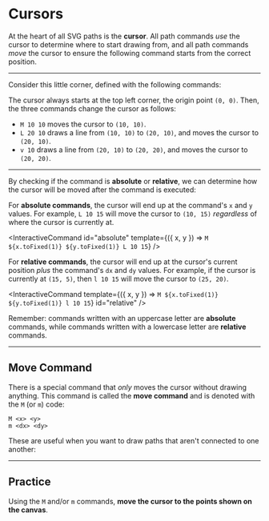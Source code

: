 # Cursors

At the heart of all SVG paths is the **cursor**. All path commands _use_ the cursor to determine where to start drawing from, and all path commands _move_ the cursor to ensure the following command starts from the correct position.

---

Consider this little corner, defined with the following commands:

<CommandList
  id="command-list-corner"
  commands="
    M 10 10
    L 20 10
    v 10
  "
/>

The cursor always starts at the top left corner, the origin point `(0, 0)`. Then, the three commands change the cursor as follows:

- `M 10 10` moves the cursor to `(10, 10)`.
- `L 20 10` draws a line from `(10, 10)` to `(20, 10)`, and moves the cursor to `(20, 10)`.
- `v 10` draws a line from `(20, 10)` to `(20, 20)`, and moves the cursor to `(20, 20)`.

---

By checking if the command is **absolute** or **relative**, we can determine how the cursor will be moved after the command is executed:

For **absolute commands**, the cursor will end up at the command's `x` and `y` values. For example, `L 10 15` will move the cursor to `(10, 15)` _regardless_ of where the cursor is currently at.

<InteractiveCommand
  id="absolute"
  template={({ x, y }) => `M ${x.toFixed(1)} ${y.toFixed(1)} L 10 15`}
/>

For **relative commands**, the cursor will end up at the cursor's current position _plus_ the command's `dx` and `dy` values. For example, if the cursor is currently at `(15, 5)`, then `l 10 15` will move the cursor to `(25, 20)`.

<InteractiveCommand
  template={({ x, y }) => `M ${x.toFixed(1)} ${y.toFixed(1)} l 10 15`}
  id="relative"
/>

Remember: commands written with an uppercase letter are **absolute** commands, while commands written with a lowercase letter are **relative** commands.

---

## Move Command

There is a special command that _only_ moves the cursor without drawing anything. This command is called the **move command** and is denoted with the `M` (or `m`) code:

```
M <x> <y>
m <dx> <dy>
```

These are useful when you want to draw paths that aren't connected to one another:

<CommandList
  id="command-list-move"
  commands="
    M 5 8
    q 2 2 0 4
    m 3 -6
    q 4 4 0 8
    m 3 -10
    q 4 6 0 12
  "
/>

---

## Practice

Using the `M` and/or `m` commands, **move the cursor to the points shown on the canvas**.
